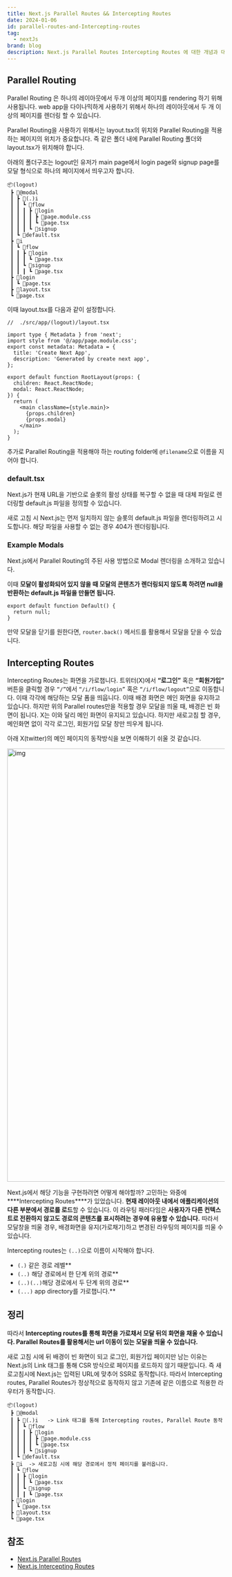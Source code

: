 ```yaml
---
title: Next.js Parallel Routes && Intercepting Routes
date: 2024-01-06
id: parallel-routes-and-Intercepting-routes
tag:
  - nextJs
brand: blog
description: Next.js Parallel Routes Intercepting Routes 에 대한 개념과 대표적인 사용방법에 대해 정리합니다.
---
```


## Parallel Routing

Parallel Routing 은 하나의 레이아웃에서 두개 이상의 페이지를 rendering 하기 위해 사용됩니다. web app을 다이나믹하게 사용하기 위해서 하나의 레이아웃에서 두 개 이상의 페이지를 렌더링 할 수 있습니다.

Parallel Routing을 사용하기 위해서는 layout.tsx의 위치와 Parallel Routing을 적용하는 페이지의 위치가 중요합니다. 즉 같은 폴더 내에 Parallel Routing 폴더와 layout.tsx가 위치해야 합니다.

아래의 폴더구조는 logout인 유저가 main page에서 login page와 signup page를 모달 형식으로 하나의 페이지에서 띄우고자 합니다.

```
📦(logout)
 ┣ 📂@modal
 ┃ ┣ 📂(.)i
 ┃ ┃ ┗ 📂flow
 ┃ ┃ ┃ ┣ 📂login
 ┃ ┃ ┃ ┃ ┣ 📜page.module.css
 ┃ ┃ ┃ ┃ ┗ 📜page.tsx
 ┃ ┃ ┃ ┗ 📂signup
 ┃ ┗ 📜default.tsx
 ┣ 📂i
 ┃ ┗ 📂flow
 ┃ ┃ ┣ 📂login
 ┃ ┃ ┃ ┗ 📜page.tsx
 ┃ ┃ ┗ 📂signup
 ┃ ┃ ┃ ┗ 📜page.tsx
 ┣ 📂login
 ┃ ┗ 📜page.tsx
 ┣ 📜layout.tsx
 ┗ 📜page.tsx
```

이때 layout.tsx를 다음과 같이 설정합니다.

```tsx
//  ./src/app/(logout)/layout.tsx

import type { Metadata } from 'next';
import style from '@/app/page.module.css';
export const metadata: Metadata = {
  title: 'Create Next App',
  description: 'Generated by create next app',
};

export default function RootLayout(props: {
  children: React.ReactNode;
  modal: React.ReactNode;
}) {
  return (
    <main className={style.main}>
      {props.children}
      {props.modal}
    </main>
  );
}
```

추가로 Parallel Routing을 적용해야 하는 routing folder에 `@filename`으로 이름을 지어야 합니다.

### default.tsx

Next.js가 현재 URL을 기반으로 슬롯의 활성 상태를 복구할 수 없을 때 대체 파일로 렌더링할 default.js 파일을 정의할 수 있습니다.

새로 고침 시 Next.js는 먼저 일치하지 않는 슬롯의 default.js 파일을 렌더링하려고 시도합니다. 해당 파일을 사용할 수 없는 경우 404가 렌더링됩니다.

### Example Modals

Next.js에서 Parallel Routing의 주된 사용 방법으로 Modal 렌더링을 소개하고 있습니다.

이때 **모달이 활성화되어 있지 않을 때 모달의 콘텐츠가 렌더링되지 않도록 하려면 null을 반환하는 default.js 파일을 만들면 됩니다.**

```tsx
export default function Default() {
  return null;
}
```

만약 모달을 닫기를 원한다면, `router.back()` 메서드를 활용해서 모달을 닫을 수 있습니다.

## Intercepting Routes

Intercepting Routes는 화면을 가로챕니다. 트위터(X)에서 **“로그인”** 혹은 **“회원가입”** 버튼을 클릭할 경우 `“/”`에서 `“/i/flow/login”` 혹은 `“/i/flow/logout”`으로 이동합니다.
이때 각각에 해당하는 모달 폼을 띄웁니다. 이때 배경 화면은 메인 화면을 유지하고 있습니다. 하지만 위의 Parallel routes만을 적용할 경우 모달을 띄울 때, 배경은 빈 화면이 됩니다.
X는 이와 달리 메인 화면이 유지되고 있습니다.
하지만 새로고침 할 경우, 메인화면 없이 각각 로그인, 회원가입 모달 창만 띄우게 됩니다.

아래 X(twitter)의 메인 페이지의 동작방식을 보면 이해하기 쉬울 것 같습니다.

<img
  src="/images/parallel-routes-and-Intercepting-routes/parallel-routes-and-Intercepting-routes.gif"
  alt="img"
  width="1000"
  height="1000"
/>

Next.js에서 해당 기능을 구현하려면 어떻게 해야할까? 고민하는 와중에 \***\*Intercepting Routes\*\***가 있었습니다. **현재 레이아웃 내에서 애플리케이션의 다른 부분에서 경로를 로드**할 수 있습니다. 이 라우팅 패러다임은 **사용자가 다른 컨텍스트로 전환하지 않고도 경로의 콘텐츠를 표시하려는 경우에 유용할 수 있습니다.** 따라서 모달창을 띄울 경우, 배경화면을 유지(가로채기)하고 변경된 라우팅의 페이지를 띄울 수 있습니다.

Intercepting routes는 `(..)`으로 이름이 시작해야 합니다.

- `(.)` 같은 경로 레벨\*\*
- `(..)` 해당 경로에서 한 단계 위의 경로\*\*
- `(..)(..)`해당 경로에서 두 단계 위의 경로\*\*
- `(...)` app directory를 가로챕니다.\*\*

## 정리

따라서 **Intercepting routes를 통해 화면을 가로채서 모달 뒤의 화면을 채울 수 있습니다. Parallel Routes를 활용해서는 url 이동이 있는 모달을 띄울 수 있습니다.**

새로 고침 시에 뒤 배경이 빈 화면이 되고 로그인, 회원가입 페이지만 남는 이유는 Next.js의 Link 태그를 통해 CSR 방식으로 페이지를 로드하지 않기 때문입니다. 즉 새로고침시에 Next.js는 입력된 URL에 맞추어 SSR로 동작합니다. 따라서 Intercepting routes, Parallel Routes가 정상적으로 동작하지 않고 기존에 같은 이름으로 적용한 라우터가 동작합니다.

```tsx
📦(logout)
 ┣ 📂@modal
 ┃ ┣ 📂(.)i   -> Link 태그를 통해 Intercepting routes, Parallel Route 동작
 ┃ ┃ ┗ 📂flow
 ┃ ┃ ┃ ┣ 📂login
 ┃ ┃ ┃ ┃ ┣ 📜page.module.css
 ┃ ┃ ┃ ┃ ┗ 📜page.tsx
 ┃ ┃ ┃ ┗ 📂signup
 ┃ ┗ 📜default.tsx
 ┣ 📂i  -> 새로고침 시에 해당 경로에서 정적 페이지를 불러옵니다.
 ┃ ┗ 📂flow
 ┃ ┃ ┣ 📂login
 ┃ ┃ ┃ ┗ 📜page.tsx
 ┃ ┃ ┗ 📂signup
 ┃ ┃ ┃ ┗ 📜page.tsx
 ┣ 📂login
 ┃ ┗ 📜page.tsx
 ┣ 📜layout.tsx
 ┗ 📜page.tsx
```

## 참조

- [Next.js Parallel Routes](https://nextjs.org/docs/app/building-your-application/routing/parallel-routes)
- [Next.js Intercepting Routes](https://nextjs.org/docs/app/building-your-application/routing/intercepting-routes)
